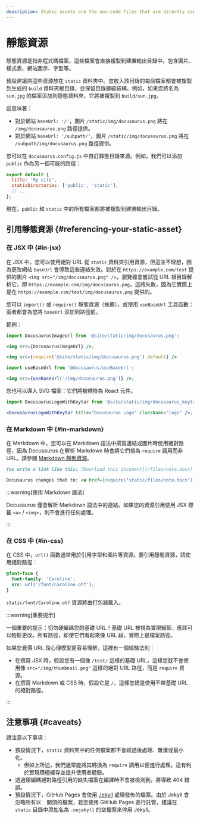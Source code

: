 ```yaml
---
description: Static assets are the non-code files that are directly copied to the build output. Learn about how they are handled and what the best practices of using static assets are.
---
```


# 靜態資源

靜態資源是指非程式碼檔案，這些檔案會直接複製到建置輸出目錄中。包含圖片、樣式表、網站圖示、字型等。

預設建議將這些資源放在 `static` 資料夾中。您放入該目錄的每個檔案都會被複製到生成的 `build` 資料夾根目錄，並保留目錄層級結構。例如，如果您將名為 `sun.jpg` 的檔案添加到靜態資料夾，它將被複製到 `build/sun.jpg`。

這意味著：

- 對於網站 `baseUrl: '/'`，圖片 `/static/img/docusaurus.png` 將在 `/img/docusaurus.png` 路徑提供。
- 對於網站 `baseUrl: '/subpath/'`，圖片 `/static/img/docusaurus.png` 將在 `/subpath/img/docusaurus.png` 路徑提供。

您可以在 `docusaurus.config.js` 中自訂靜態目錄來源。例如，我們可以添加 `public` 作為另一個可能的路徑：

```js title="docusaurus.config.js"
export default {
  title: 'My site',
  staticDirectories: ['public', 'static'],
  // ...
};
```

現在，`public` 和 `static` 中的所有檔案都將被複製到建置輸出目錄。

## 引用靜態資源 {#referencing-your-static-asset}

### 在 JSX 中 {#in-jsx}

在 JSX 中，您可以使用絕對 URL 從 `static` 資料夾引用資源，但這並不理想，因為更改網站 `baseUrl` 會導致這些連結失效。對於在 `https://example.com/test` 提供的圖片 `<img src="/img/docusaurus.png" />`，瀏覽器會嘗試從 URL 根目錄解析它，即 `https://example.com/img/docusaurus.png`，這將失敗，因為它實際上是在 `https://example.com/test/img/docusaurus.png` 提供的。

您可以 `import()` 或 `require()` 靜態資源（推薦），或使用 `useBaseUrl` 工具函數：兩者都會為您將 `baseUrl` 添加到路徑前。

範例：

```jsx title="MyComponent.js"
import DocusaurusImageUrl from '@site/static/img/docusaurus.png';

<img src={DocusaurusImageUrl} />;
```

```jsx title="MyComponent.js"
<img src={require('@site/static/img/docusaurus.png').default} />
```

```jsx title="MyComponent.js"
import useBaseUrl from '@docusaurus/useBaseUrl';

<img src={useBaseUrl('/img/docusaurus.png')} />;
```

您也可以導入 SVG 檔案：它們將被轉換為 React 元件。

```jsx title="MyComponent.js"
import DocusaurusLogoWithKeytar from '@site/static/img/docusaurus_keytar.svg';

<DocusaurusLogoWithKeytar title="Docusaurus Logo" className="logo" />;
```

### 在 Markdown 中 {#in-markdown}

在 Markdown 中，您可以在 Markdown 語法中撰寫連結或圖片時使用絕對路徑，因為 Docusaurus 在解析 Markdown 時會將它們視為 `require` 調用而非 URL。請參閱 [Markdown 靜態資源](./guides/markdown-features/markdown-features-assets.mdx)。

```md
You write a link like this: [Download this document](/files/note.docx)

Docusaurus changes that to: <a href={require('static/files/note.docx')}>Download this document</a>
```

:::warning[使用 Markdown 語法]

Docusaurus 僅會解析 Markdown 語法中的連結。如果您的資源引用使用 JSX 標籤 `<a>` / `<img>`，則不會進行任何處理。

:::

### 在 CSS 中 {#in-css}

在 CSS 中，`url()` 函數通常用於引用字型和圖片等資源。要引用靜態資源，請使用絕對路徑：

```css
@font-face {
  font-family: 'Caroline';
  src: url('/font/Caroline.otf');
}
```

`static/font/Caroline.otf` 資源將由打包器載入。

:::warning[重要提示]

一個重要的提示：切勿硬編碼您的基礎 URL！基礎 URL 被視為實現細節，應該可以輕鬆更改。所有路徑，即使它們看起來像 URL 段，實際上是檔案路徑。

如果您覺得 URL 段心理模型更容易理解，這裡有一個經驗法則：

- 在撰寫 JSX 時，假設您有一個像 `/test/` 這樣的基礎 URL，這樣您就不會使用像 `src="/img/thumbnail.png"` 這樣的絕對 URL 路徑，而是 `require` 資源。
- 在撰寫 Markdown 或 CSS 時，假設它是 `/`，這樣您總是使用不帶基礎 URL 的絕對路徑。

:::

## 注意事項 {#caveats}

請注意以下事項：

- 預設情況下，`static` 資料夾中的任何檔案都不會經過後處理、雜湊或最小化。
  - 但如上所述，我們通常能將其轉換為 `require` 調用以便進行處理。這有利於實現積極緩存並提升使用者體驗。
- 透過硬編碼絕對路徑引用的缺失檔案在編譯時不會被檢測到，將導致 404 錯誤。
- 預設情況下，GitHub Pages 會使用 [Jekyll](https://jekyllrb.com/) 處理發佈的檔案。由於 Jekyll 會忽略所有以 `_` 開頭的檔案，若您使用 GitHub Pages 進行託管，建議在 `static` 目錄中添加名為 `.nojekyll` 的空檔案來停用 Jekyll。